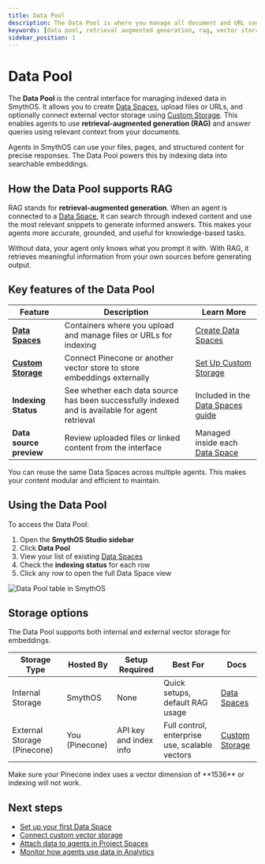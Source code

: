 ```yaml
---
title: Data Pool
description: The Data Pool is where you manage all document and URL sources used for retrieval-augmented generation (RAG) in SmythOS. Learn how to create Data Spaces and configure custom vector storage.
keywords: [data pool, retrieval augmented generation, rag, vector storage, pinecone, data spaces, custom storage, smythos indexing]
sidebar_position: 1
---
```


# Data Pool

The **Data Pool** is the central interface for managing indexed data in SmythOS. It allows you to create [Data Spaces](/docs/agent-collaboration/data-pool/data-spaces), upload files or URLs, and optionally connect external vector storage using [Custom Storage](/docs/agent-collaboration/data-pool/custom-storage). This enables agents to use **retrieval-augmented generation (RAG)** and answer queries using relevant context from your documents.

<InfoCallout title="What the Data Pool enables">
Agents in SmythOS can use your files, pages, and structured content for precise responses. The Data Pool powers this by indexing data into searchable embeddings.
</InfoCallout>

<Spacer size="md" />

## How the Data Pool supports RAG

RAG stands for **retrieval-augmented generation**. When an agent is connected to a [Data Space](/docs/agent-collaboration/data-pool/data-spaces), it can search through indexed content and use the most relevant snippets to generate informed answers. This makes your agents more accurate, grounded, and useful for knowledge-based tasks.

<SuccessCallout title="RAG gives your agent real knowledge">
Without data, your agent only knows what you prompt it with. With RAG, it retrieves meaningful information from your own sources before generating output.
</SuccessCallout>

<Spacer size="md" />

## Key features of the Data Pool

| Feature                              | Description                                                                                             | Learn More                                                                 |
|--------------------------------------|---------------------------------------------------------------------------------------------------------|-----------------------------------------------------------------------------|
| **[Data Spaces](/docs/agent-collaboration/data-pool/data-spaces)**       | Containers where you upload and manage files or URLs for indexing                                        | [Create Data Spaces](/docs/agent-collaboration/data-pool/data-spaces) |
| **[Custom Storage](/docs/agent-collaboration/data-pool/custom-storage)**             | Connect Pinecone or another vector store to store embeddings externally                                 | [Set Up Custom Storage](/docs/agent-collaboration/data-pool/custom-storage)                               |
| **Indexing Status**                  | See whether each data source has been successfully indexed and is available for agent retrieval         | Included in the [Data Spaces guide](/docs/agent-collaboration/data-pool/data-spaces#indexing-behavior) |
| **Data source preview**              | Review uploaded files or linked content from the interface                                               | Managed inside each [Data Space](/docs/agent-collaboration/data-pool/data-spaces) |

<TipCallout title="Use one Data Pool, many agents">
You can reuse the same Data Spaces across multiple agents. This makes your content modular and efficient to maintain.
</TipCallout>

<Spacer size="md" />

## Using the Data Pool

To access the Data Pool:

1. Open the **SmythOS Studio sidebar**
2. Click **Data Pool**
3. View your list of existing [Data Spaces](/docs/agent-collaboration/data-pool/data-spaces)
4. Check the **indexing status** for each row
5. Click any row to open the full Data Space view

<Image src="/docs/img/data-pool-main.jpg" alt="Data Pool table in SmythOS" caption="The Data Pool shows your content containers, index status, and linked storage at a glance." />

<Spacer size="md" />

## Storage options

The Data Pool supports both internal and external vector storage for embeddings.

| Storage Type                      | Hosted By      | Setup Required        | Best For                                       | Docs                           |
|----------------------------------|----------------|------------------------|------------------------------------------------|--------------------------------|
| Internal Storage                 | SmythOS        | None                   | Quick setups, default RAG usage                | [Data Spaces](/docs/agent-collaboration/data-pool/data-spaces) |
| External Storage (Pinecone)      | You (Pinecone) | API key and index info | Full control, enterprise use, scalable vectors | [Custom Storage](/docs/agent-collaboration/data-pool/custom-storage)         |

<WarningCallout title="Pinecone index requirement">
Make sure your Pinecone index uses a vector dimension of **1536** or indexing will not work.
</WarningCallout>

<Spacer size="md" />

## Next steps

- [Set up your first Data Space](/docs/agent-collaboration/data-pool/data-spaces)
- [Connect custom vector storage](/docs/agent-collaboration/data-pool/custom-storage)
- [Attach data to agents in Project Spaces](/docs/agent-collaboration/spaces)
- [Monitor how agents use data in Analytics](/docs/agent-collaboration/analytics)
